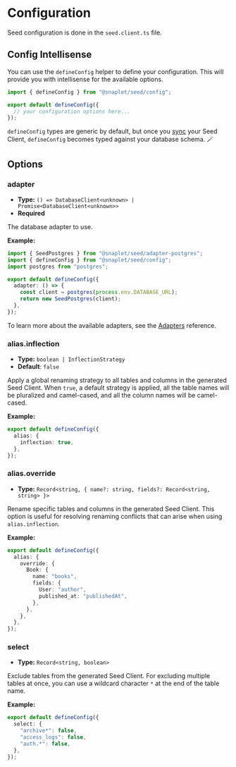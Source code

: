 # Configuration

Seed configuration is done in the `seed.client.ts` file.

## Config Intellisense

You can use the `defineConfig` helper to define your configuration. This will provide you with intellisense for the available options.

```ts seed.client.ts
import { defineConfig } from "@snaplet/seed/config";

export default defineConfig({
  // your configuration options here...
});
```

`defineConfig` types are generic by default, but once you [sync](./cli.mdx#sync) your Seed Client, `defineConfig` becomes typed against your database schema. 🪄

## Options

### adapter

- **Type:** `() => DatabaseClient<unknown> | Promise<DatabaseClient<unknown>>`
- **Required**

The database adapter to use.

**Example:**

```ts seed.client.ts
import { SeedPostgres } from "@snaplet/seed/adapter-postgres";
import { defineConfig } from "@snaplet/seed/config";
import postgres from "postgres";

export default defineConfig({
  adapter: () => {
    const client = postgres(process.env.DATABASE_URL);
    return new SeedPostgres(client);
  },
});
```

To learn more about the available adapters, see the [Adapters](./adapters.mdx) reference.

### alias.inflection

- **Type:** `boolean | InflectionStrategy`
- **Default**: `false`

Apply a global renaming strategy to all tables and columns in the generated Seed Client.
When `true`, a default strategy is applied, all the table names will be pluralized and camel-cased, and all the column names will be camel-cased.

**Example:**

```ts seed.client.ts
export default defineConfig({
  alias: {
    inflection: true,
  },
});
```

### alias.override

- **Type:** `Record<string, { name?: string, fields?: Record<string, string> }>`

Rename specific tables and columns in the generated Seed Client.
This option is useful for resolving renaming conflicts that can arise when using `alias.inflection`.

**Example:**

```ts seed.client.ts
export default defineConfig({
  alias: {
    override: {
      Book: {
        name: "books",
        fields: {
          User: "author",
          published_at: "publishedAt",
        },
      },
    },
  },
});
```

### select

- **Type:** `Record<string, boolean>`

Exclude tables from the generated Seed Client.
For excluding multiple tables at once, you can use a wildcard character `*` at the end of the table name.

**Example:**

```ts seed.client.ts
export default defineConfig({
  select: {
    "archive*": false,
    "access_logs": false,
    "auth.*": false,
  },
});
```